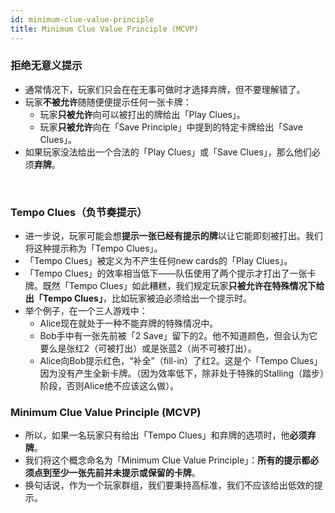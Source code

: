 ```yaml
---
id: minimum-clue-value-principle
title: Minimum Clue Value Principle (MCVP)
---
```



<BeginnersGuideProgress id="minimum-clue-value-principle" />

### 拒绝无意义提示

- 通常情况下，玩家们只会在在无事可做时才选择弃牌，但不要理解错了。
- 玩家**不被允许**随随便便提示任何一张卡牌：
  - 玩家**只被允许**向可以被打出的牌给出「Play Clues」。
  - 玩家**只被允许**向在「Save Principle」中提到的特定卡牌给出「Save Clues」。
- 如果玩家没法给出一个合法的「Play Clues」或「Save Clues」，那么他们必须**弃牌**。

<br />

### Tempo Clues（负节奏提示）

- 进一步说，玩家可能会想**提示一张已经有提示的牌**以让它能即刻被打出。我们将这种提示称为「Tempo Clues」。
- 「Tempo Clues」被定义为不产生任何new cards的「Play Clues」。
- 「Tempo Clues」的效率相当低下——队伍使用了两个提示才打出了一张卡牌。既然「Tempo Clues」如此糟糕，我们规定玩家**只被允许在特殊情况下给出「Tempo Clues」**，比如玩家被迫必须给出一个提示时。
- 举个例子，在一个三人游戏中：
  - Alice现在就处于一种不能弃牌的特殊情况中。
  - Bob手中有一张先前被「2 Save」留下的2。他不知道颜色，但会认为它要么是张红2（可被打出）或是张蓝2（尚不可被打出）。
  - Alice向Bob提示红色，“补全”（fill-in）了红2。这是个「Tempo Clues」因为没有产生全新卡牌。（因为效率低下，除非处于特殊的Stalling（踏步）阶段，否则Alice绝不应该这么做）。

<TempoClue />

### Minimum Clue Value Principle (MCVP)

- 所以，如果一名玩家只有给出「Tempo Clues」和弃牌的选项时，他**必须弃牌**。
- 我们将这个概念命名为「Minimum Clue Value Principle」：**所有的提示都必须点到至少一张先前并未提示或保留的卡牌**。
- 换句话说，作为一个玩家群组，我们要秉持高标准，我们不应该给出低效的提示。
